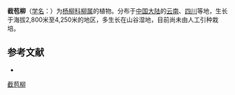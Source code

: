 {{Speciesbox
| name = 截苞柳
| status = 
| status_system = 
| image =
| genus = Salix
| species = resecta
| authority = Diels
}}

'''截苞柳'''（[[学名|学名]]：{{lang|la|''Salix resecta''}}）为[[杨柳科|杨柳科]][[柳属|柳属]]的植物。分布于[[中国大陆|中国大陆]]的[[云南|云南]]、[[四川|四川]]等地，生长于海拔2,800米至4,250米的地区，多生长在山谷湿地，目前尚未由人工引种栽培。

== 参考文献 ==
<div class="references-small">
* {{cite web| url =http://www.bioinfo.cn/db05/KmzwSpecies.php?action=view&id=20572| title =截苞柳| work =《中国高等植物数据库全库》| publisher =中国科学院微生物研究所| author =昆明植物研究所| accessdate =2009-02-25| deadurl =yes| archiveurl =https://web.archive.org/web/20160305034409/http://www.bioinfo.cn/db05/KmzwSpecies.php?action=view&id=20572| archivedate =2016-03-05}}
</div>
{{Taxonbar|from=Q11075150}}

[[Category:柳属|截苞柳]]


{{植物小作品}}